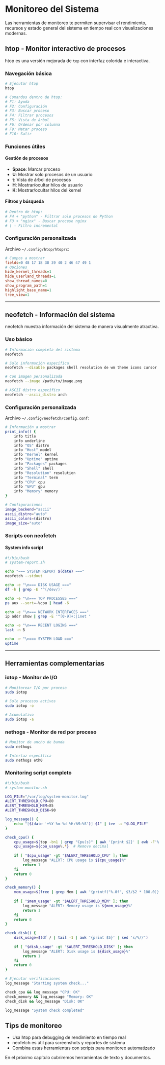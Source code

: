 # Monitoreo del Sistema

Las herramientas de monitoreo te permiten supervisar el rendimiento, recursos y estado general del sistema en tiempo real con visualizaciones modernas.

## htop - Monitor interactivo de procesos {#sec-htop}

htop es una versión mejorada de `top` con interfaz colorida e interactiva.

### Navegación básica

```bash
# Ejecutar htop
htop

# Comandos dentro de htop:
# F1: Ayuda
# F2: Configuración
# F3: Buscar proceso
# F4: Filtrar procesos
# F5: Vista de árbol
# F6: Ordenar por columna
# F9: Matar proceso
# F10: Salir
```

### Funciones útiles

#### Gestión de procesos

- **Space**: Marcar proceso
- **U**: Mostrar solo procesos de un usuario
- **t**: Vista de árbol de procesos
- **H**: Mostrar/ocultar hilos de usuario
- **K**: Mostrar/ocultar hilos del kernel

#### Filtros y búsqueda

```bash
# Dentro de htop:
# F4 + "python" - Filtrar solo procesos de Python
# F3 + "nginx" - Buscar proceso nginx
# \ - Filtro incremental
```

### Configuración personalizada

Archivo `~/.config/htop/htoprc`:

```ini
# Campos a mostrar
fields=0 48 17 18 38 39 40 2 46 47 49 1
# Opciones
hide_kernel_threads=1
hide_userland_threads=1
show_thread_names=0
show_program_path=1
highlight_base_name=1
tree_view=1
```

---

## neofetch - Información del sistema {#sec-neofetch}

neofetch muestra información del sistema de manera visualmente atractiva.

### Uso básico

```bash
# Información completa del sistema
neofetch

# Solo información específica
neofetch --disable packages shell resolution de wm theme icons cursor

# Con imagen personalizada
neofetch --image /path/to/image.png

# ASCII distro específico
neofetch --ascii_distro arch
```

### Configuración personalizada

Archivo `~/.config/neofetch/config.conf`:

```bash
# Información a mostrar
print_info() {
    info title
    info underline
    info "OS" distro
    info "Host" model
    info "Kernel" kernel
    info "Uptime" uptime
    info "Packages" packages
    info "Shell" shell
    info "Resolution" resolution
    info "Terminal" term
    info "CPU" cpu
    info "GPU" gpu
    info "Memory" memory
}

# Configuraciones
image_backend="ascii"
ascii_distro="auto"
ascii_colors=(distro)
image_size="auto"
```

### Scripts con neofetch

#### System info script

```bash
#!/bin/bash
# system-report.sh

echo "=== SYSTEM REPORT $(date) ==="
neofetch --stdout

echo -e "\n=== DISK USAGE ==="
df -h | grep -E '^(/dev/)'

echo -e "\n=== TOP PROCESSES ==="
ps aux --sort=-%cpu | head -6

echo -e "\n=== NETWORK INTERFACES ==="
ip addr show | grep -E '^[0-9]+:|inet '

echo -e "\n=== RECENT LOGINS ==="
last -n 5

echo -e "\n=== SYSTEM LOAD ==="
uptime
```

---

## Herramientas complementarias

### iotop - Monitor de I/O

```bash
# Monitorear I/O por proceso
sudo iotop

# Solo procesos activos
sudo iotop -o

# Acumulativo
sudo iotop -a
```

### nethogs - Monitor de red por proceso

```bash
# Monitor de ancho de banda
sudo nethogs

# Interfaz específica
sudo nethogs eth0
```

### Monitoring script completo

```bash
#!/bin/bash
# system-monitor.sh

LOG_FILE="/var/log/system-monitor.log"
ALERT_THRESHOLD_CPU=80
ALERT_THRESHOLD_MEM=85
ALERT_THRESHOLD_DISK=90

log_message() {
    echo "[$(date '+%Y-%m-%d %H:%M:%S')] $1" | tee -a "$LOG_FILE"
}

check_cpu() {
    cpu_usage=$(top -bn1 | grep "Cpu(s)" | awk '{print $2}' | awk -F'%' '{print $1}')
    cpu_usage=${cpu_usage%.*}  # Remove decimal
    
    if [ "$cpu_usage" -gt "$ALERT_THRESHOLD_CPU" ]; then
        log_message "ALERT: CPU usage is ${cpu_usage}%"
        return 1
    fi
    return 0
}

check_memory() {
    mem_usage=$(free | grep Mem | awk '{printf("%.0f", $3/$2 * 100.0)}')
    
    if [ "$mem_usage" -gt "$ALERT_THRESHOLD_MEM" ]; then
        log_message "ALERT: Memory usage is ${mem_usage}%"
        return 1
    fi
    return 0
}

check_disk() {
    disk_usage=$(df / | tail -1 | awk '{print $5}' | sed 's/%//')
    
    if [ "$disk_usage" -gt "$ALERT_THRESHOLD_DISK" ]; then
        log_message "ALERT: Disk usage is ${disk_usage}%"
        return 1
    fi
    return 0
}

# Ejecutar verificaciones
log_message "Starting system check..."

check_cpu && log_message "CPU: OK"
check_memory && log_message "Memory: OK"
check_disk && log_message "Disk: OK"

log_message "System check completed"
```

::: {.callout-tip}
## Tips de monitoreo
- Usa htop para debugging de rendimiento en tiempo real
- neofetch es útil para screenshots y reportes de sistema
- Combina estas herramientas con scripts para monitoreo automatizado
:::

En el próximo capítulo cubriremos herramientas de texto y documentos.
